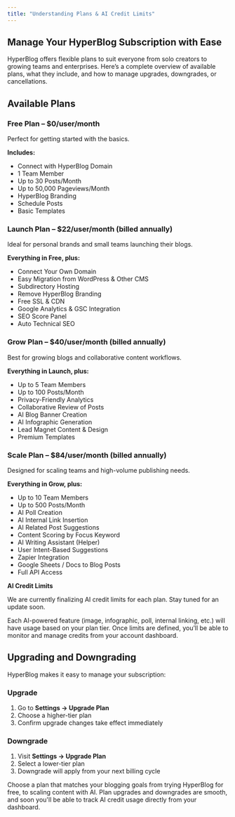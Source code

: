 ```yaml
---
title: "Understanding Plans & AI Credit Limits"
---
```


## Manage Your HyperBlog Subscription with Ease

HyperBlog offers flexible plans to suit everyone from solo creators to growing teams and enterprises. Here’s a complete overview of available plans, what they include, and how to manage upgrades, downgrades, or cancellations.

## Available Plans

### Free Plan – \$0/user/month

Perfect for getting started with the basics.

**Includes:**

- Connect with HyperBlog Domain
- 1 Team Member
- Up to 30 Posts/Month
- Up to 50,000 Pageviews/Month
- HyperBlog Branding
- Schedule Posts
- Basic Templates

### **Launch Plan – \$22/user/month (billed annually)**

Ideal for personal brands and small teams launching their blogs.

**Everything in Free, plus:**

- Connect Your Own Domain
- Easy Migration from WordPress & Other CMS
- Subdirectory Hosting
- Remove HyperBlog Branding
- Free SSL & CDN
- Google Analytics & GSC Integration
- SEO Score Panel
- Auto Technical SEO

### Grow Plan – \$40/user/month (billed annually)

Best for growing blogs and collaborative content workflows.

**Everything in Launch, plus:**

- Up to 5 Team Members
- Up to 100 Posts/Month
- Privacy-Friendly Analytics
- Collaborative Review of Posts
- AI Blog Banner Creation
- AI Infographic Generation
- Lead Magnet Content & Design
- Premium Templates

### Scale Plan – \$84/user/month (billed annually)

Designed for scaling teams and high-volume publishing needs.

**Everything in Grow, plus:**

- Up to 10 Team Members
- Up to 500 Posts/Month
- AI Poll Creation
- AI Internal Link Insertion
- AI Related Post Suggestions
- Content Scoring by Focus Keyword
- AI Writing Assistant (Helper)
- User Intent-Based Suggestions
- Zapier Integration
- Google Sheets / Docs to Blog Posts
- Full API Access

**AI Credit Limits** 

We are currently finalizing AI credit limits for each plan. Stay tuned for an update soon.

Each AI-powered feature (image, infographic, poll, internal linking, etc.) will have usage based on your plan tier. Once limits are defined, you’ll be able to monitor and manage credits from your account dashboard.

## Upgrading and Downgrading

HyperBlog makes it easy to manage your subscription:

### Upgrade

1. Go to **Settings → Upgrade Plan**
2. Choose a higher-tier plan
3. Confirm upgrade changes take effect immediately

### **Downgrade**

1. Visit **Settings → Upgrade Plan**
2. Select a lower-tier plan
3. Downgrade will apply from your next billing cycle

Choose a plan that matches your blogging goals from trying HyperBlog for free, to scaling content with AI. Plan upgrades and downgrades are smooth, and soon you'll be able to track AI credit usage directly from your dashboard.